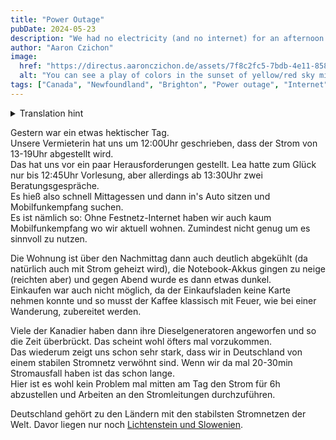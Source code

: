 ```yaml
---
title: "Power Outage"
pubDate: 2024-05-23
description: "We had no electricity (and no internet) for an afternoon."
author: "Aaron Czichon"
image:
  href: "https://directus.aaronczichon.de/assets/7f8c2fc5-7bdb-4e11-8588-d6dc6a116114.jpg?quality=70&width=1600"
  alt: "You can see a play of colors in the sunset of yellow/red sky mixed with clouds over an island in the background. In front of it the sea with a small iceberg and other rocks in the water."
tags: ["Canada", "Newfoundland", "Brighton", "Power outage", "Internet"]
---
```



<details>
  <summary>Translation hint</summary>
  We implemented the English version of this blog for you in June. We will publish
  all new blog entries also in English. Every entry before Jun 24th 2024 is automatically
  translated through DeepL. So please apologize if the translation is not perfect.
  If you want to read the original German entry, please switch to the German version
  of our blog.
</details>

Gestern war ein etwas hektischer Tag.  
Unsere Vermieterin hat uns um 12:00Uhr geschrieben, dass der Strom von 13-19Uhr abgestellt wird.  
Das hat uns vor ein paar Herausforderungen gestellt. Lea hatte zum Glück nur bis 12:45Uhr Vorlesung, aber allerdings ab 13:30Uhr zwei Beratungsgespräche.  
Es hieß also schnell Mittagessen und dann in's Auto sitzen und Mobilfunkempfang suchen.  
Es ist nämlich so: Ohne Festnetz-Internet haben wir auch kaum Mobilfunkempfang wo wir aktuell wohnen. Zumindest nicht genug um es sinnvoll zu nutzen.

Die Wohnung ist über den Nachmittag dann auch deutlich abgekühlt (da natürlich auch mit Strom geheizt wird), die Notebook-Akkus gingen zu neige (reichten aber) und gegen Abend wurde es dann etwas dunkel.  
Einkaufen war auch nicht möglich, da der Einkaufsladen keine Karte nehmen konnte und so musst der Kaffee klassisch mit Feuer, wie bei einer Wanderung, zubereitet werden.

<DirectusImage assetId="e2077a1f-9faa-4a89-aded-d5c6a5245163.jpg" />

Viele der Kanadier haben dann ihre Dieselgeneratoren angeworfen und so die Zeit überbrückt. Das scheint wohl öfters mal vorzukommen.  
Das wiederum zeigt uns schon sehr stark, dass wir in Deutschland von einem stabilen Stromnetz verwöhnt sind. Wenn wir da mal 20-30min Stromausfall haben ist das schon lange.  
Hier ist es wohl kein Problem mal mitten am Tag den Strom für 6h abzustellen und Arbeiten an den Stromleitungen durchzuführen.

Deutschland gehört zu den Ländern mit den stabilsten Stromnetzen der Welt. Davor liegen nur noch [Lichtenstein und Slowenien](https://cubeconcepts.de/saidi-deutsches-stromnetz-weiterhin-stabil/).
